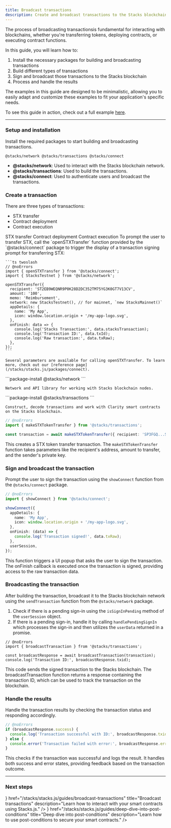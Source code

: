 ```yaml
---
title: Broadcast transactions
description: Create and broadcast transactions to the Stacks blockchain network using Stacks.js.
---
```






The process of broadcasting transactionsis fundamental for interacting with blockchains, whether you're transferring tokens, deploying contracts, or executing contract functions.

In this guide, you will learn how to:

1. Install the necessary packages for building and broadcasting transactions
2. Build different types of transactions
3. Sign and broadcast those transactions to the Stacks blockchain
4. Process and handle the results

The examples in this guide are designed to be minimalistic, allowing you to easily adapt and customize these examples to fit your application's specific needs.

<Callout title="Example Repo">To see this guide in action, check out a full example [here](https://github.com/hiro-so/stacks-connect-example).</Callout>

---

### Setup and installation

Install the required packages to start building and broadcasting transactions.

```package-install
@stacks/network @stacks/transactions @stacks/connect
```

- **@stacks/network**: Used to interact with the Stacks blockchain network.
- **@stacks/transactions**: Used to build the transactions.
- **@stacks/connect**: Used to authenticate users and broadcast the transactions.

### Create a transaction

There are three types of transactions:

- STX transfer
- Contract deployment
- Contract execution

<Tabs defaultValue="transfer">
  <TabsList className='flex flex-wrap md:w-max'>
    <TabsTrigger value="transfer" className='tab group'>
      <Badge variant='outline' className='badge transition-colors hover:text-neutral-90 dark:group-hover:text-white'>STX transfer</Badge>
    </TabsTrigger>
    <TabsTrigger value="deploy" className='tab group'>
      <Badge variant='outline' className='badge transition-colors hover:text-neutral-90 dark:group-hover:text-white'>Contract deployment</Badge>
    </TabsTrigger>
    <TabsTrigger value="execute" className='tab group'>
      <Badge variant='outline' className='badge transition-colors hover:text-neutral-90 dark:group-hover:text-white'>Contract execution</Badge>
    </TabsTrigger>
  </TabsList>
  <TabsContent value="transfer">
    To prompt the user to transfer STX, call the `openSTXTransfer` function provided by the `@stacks/connect` package to trigger the display of a transaction signing prompt for transferring STX:

    ```ts twoslash
    // @noErrors
    import { openSTXTransfer } from '@stacks/connect';
    import { StacksTestnet } from '@stacks/network';

    openSTXTransfer({
      recipient: 'ST2EB9WEQNR9P0K28D2DC352TM75YG3K0GT7V13CV',
      amount: '100',
      memo: 'Reimbursement',
      network: new StacksTestnet(), // for mainnet, `new StacksMainnet()`
      appDetails: {
        name: 'My App',
        icon: window.location.origin + '/my-app-logo.svg',
      },
      onFinish: data => {
        console.log('Stacks Transaction:', data.stacksTransaction);
        console.log('Transaction ID:', data.txId);
        console.log('Raw transaction:', data.txRaw);
      },
    });
    ```

    Several parameters are available for calling openSTXTransfer. To learn more, check out our [reference page](/stacks/stacks.js/packages/connect).

  </TabsContent>
  <TabsContent value="deploy">
    ```package-install
    @stacks/network
    ```

    Network and API library for working with Stacks blockchain nodes.
  </TabsContent>
  <TabsContent value="execute">
    ```package-install
    @stacks/transactions
    ```

    Construct, decode transactions and work with Clarity smart contracts on the Stacks blockchain.
  </TabsContent>
</Tabs>

```ts twoslash
// @noErrors
import { makeSTXTokenTransfer } from '@stacks/transactions';

const transaction = await makeSTXTokenTransfer({ recipient: 'SP3FGQ...SK2T', amount: new BN(123), senderKey: 'your-private-key' });
```
This creates a STX token transfer transaction. The `makeSTXTokenTransfer` function takes parameters like the recipient's address, amount to transfer, and the sender's private key.

### Sign and broadcast the transaction

Prompt the user to sign the transaction using the `showConnect` function from the `@stacks/connect` package.

<div className="not-prose relative bg-[#F9F9FA] rounded-xl overflow-hidden dark:bg-[#191919]">
  <div className="absolute inset-0 bg-[#F9F9FA] dark:bg-[#191919]"></div>
  <div className="relative rounded-xl overflow-auto p-8">
    <div className="grid place-items-center">
      <ConnectWalletButton />
      <GridPattern />
    </div>
  </div>
  <div className="absolute inset-0 pointer-events-none border border-black/5 rounded-xl dark:border-white/5"></div>
</div>

```ts twoslash
// @noErrors
import { showConnect } from '@stacks/connect';

showConnect({
  appDetails: {
    name: 'My App',
    icon: window.location.origin + '/my-app-logo.svg',
  },
  onFinish: (data) => {
    console.log('Transaction signed!', data.txRaw);
  },
  userSession,
});
```

This function triggers a UI popup that asks the user to sign the transaction. The onFinish callback is executed once the transaction is signed, providing access to the raw transaction data.

### Broadcasting the transaction

After building the transaction, broadcast it to the Stacks blockchain network using the `sendTransaction` function from the `@stacks/network` package.

1. Check if there is a pending sign-in using the `isSignInPending` method of the `userSession` object.
2. If there is a pending sign-in, handle it by calling `handlePendingSignIn` which processes the sign-in and then utilizes the `userData` returned in a promise.

```tsx twoslash
// @noErrors
import { broadcastTransaction } from '@stacks/transactions';

const broadcastResponse = await broadcastTransaction(transaction);
console.log('Transaction ID:', broadcastResponse.txid);
```

This code sends the signed transaction to the Stacks blockchain. The broadcastTransaction function returns a response containing the transaction ID, which can be used to track the transaction on the blockchain.

### Handle the results

Handle the transaction results by checking the transaction status and responding accordingly.

```ts twoslash
// @noErrors
if (broadcastResponse.success) {
  console.log('Transaction successful with ID:', broadcastResponse.txid);
} else {
  console.error('Transaction failed with error:', broadcastResponse.error);
}
```

This checks if the transaction was successful and logs the result. It handles both success and error states, providing feedback based on the transaction outcome.

---

### Next steps

<Cards>
  <Card
    icon={<Code className='text-primary' />}
    href="/stacks/stacks.js/guides/broadcast-transactions"
    title="Broadcast transactions"
    description="Learn how to interact with your smart contracts using Stacks.js."
  />
  <Card
    icon={<Terminal className='text-primary' />}
    href="/stacks/stacks.js/guides/deep-dive-into-post-conditions"
    title="Deep dive into post-conditions"
    description="Learn how to use post-conditions to secure your smart contracts."
  />
</Cards>

